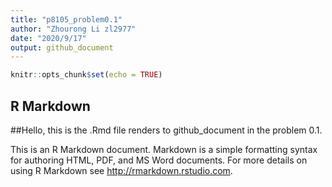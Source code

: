 ```yaml
---
title: "p8105_problem0.1"
author: "Zhourong Li zl2977"
date: "2020/9/17"
output: github_document
---
```


```r
knitr::opts_chunk$set(echo = TRUE)
```

## R Markdown
##Hello, this is the .Rmd file renders to github_document in the problem 0.1.

This is an R Markdown document. Markdown is a simple formatting syntax for authoring HTML, PDF, and MS Word documents. For more details on using R Markdown see <http://rmarkdown.rstudio.com>.


